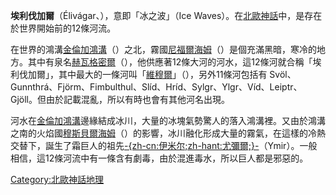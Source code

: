 {{Unreferenced|time=2020-10-30T10:55:32+00:00}}
'''埃利伐加爾'''（Élivágar、{{lang|en|Elivagar}}），意即「冰之波」（Ice Waves）。在[[北歐神話|北歐神話]]中，是存在於世界開始前的12條河流。

在世界的鴻溝[[金倫加鴻溝|金倫加鴻溝]]（{{lang|en|Ginunaga}}）之北，霧國[[尼福爾海姆|尼福爾海姆]]（{{lang|en|Niflheim}}）是個充滿黑暗，寒冷的地方。其中有泉名[[赫瓦格密爾|赫瓦格密爾]]（{{lang|en|Hvergelmir}}），他供應著12條大河的河水，這12條河就合稱「埃利伐加爾」，其中最大的一條河叫「[[維穆爾|維穆爾]]」（{{lang|en|Vimur}}），另外11條河包括有 Svöl、Gunnthrá、Fjörm、Fimbulthul、Slíd、Hríd、Sylgr、Ylgr、Víd、Leiptr、Gjöll。但由於記載混亂，所以有時也會有其他河名出現。

河水在[[金倫加鴻溝|金倫加鴻溝]]邊緣結成冰川，大量的冰塊氣勢驚人的落入鴻溝裡。又由於鴻溝之南的火焰國[[穆斯貝爾海姆|穆斯貝爾海姆]]（{{lang|en|Muspelheim}}）的影響，冰川融化形成大量的霧氣，在這樣的冷熱交替下，誕生了霜巨人的祖先[[尤彌爾|-{zh-cn:伊米尔;zh-hant:尤彌爾;}-]]（Ymir）。一般相信，這12條河流中有一條含有劇毒，由於混進毒水，所以巨人都是邪惡的。


{{北歐神話}}
[[Category:北歐神話地理|Category:北歐神話地理]]